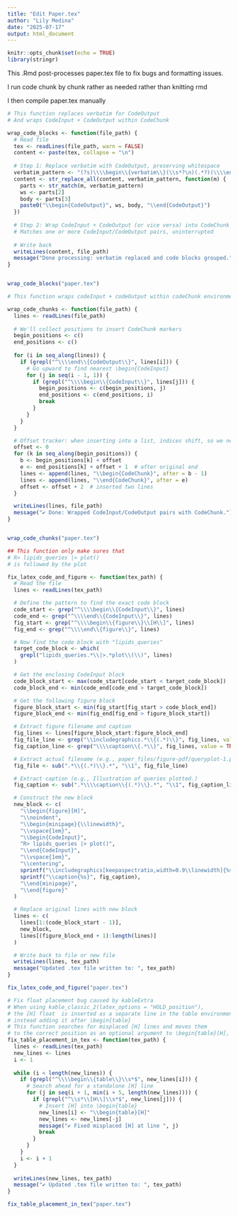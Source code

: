 ```yaml
---
title: "Edit Paper.tex"
author: "Lily Medina"
date: "2025-07-17"
output: html_document
---
```


```r
knitr::opts_chunk$set(echo = TRUE)
library(stringr)
```
This .Rmd post-processes paper.tex file to fix bugs and formatting issues.

I run code chunk by chunk rather as needed rather than knitting rmd 

I then compile paper.tex manually

```r
# This function replaces verbatim for CodeOutput
# And wraps CodeInput + CodeOutput within CodeChunk 

wrap_code_blocks <- function(file_path) {
  # Read file
  tex <- readLines(file_path, warn = FALSE)
  content <- paste(tex, collapse = "\n")
  
  # Step 1: Replace verbatim with CodeOutput, preserving whitespace
  verbatim_pattern <- "(?s)\\\\begin\\{verbatim\\}(\\s*?\n)(.*?)(\\\\end\\{verbatim\\})"
  content <- str_replace_all(content, verbatim_pattern, function(m) {
    parts <- str_match(m, verbatim_pattern)
    ws <- parts[2]
    body <- parts[3]
    paste0("\\begin{CodeOutput}", ws, body, "\\end{CodeOutput}")
  })
  
  # Step 2: Wrap CodeInput + CodeOutput (or vice versa) into CodeChunk
  # Matches one or more CodeInput/CodeOutput pairs, uninterrupted
  
  # Write back
  writeLines(content, file_path)
  message("Done processing: verbatim replaced and code blocks grouped.")
}


wrap_code_blocks("paper.tex")

```




```r
# This function wraps codeInput + codeOutput within codeChunk environment 

wrap_code_chunks <- function(file_path) {
  lines <- readLines(file_path)
  
  # We'll collect positions to insert CodeChunk markers
  begin_positions <- c()
  end_positions <- c()
  
  for (i in seq_along(lines)) {
    if (grepl("^\\\\end\\{CodeOutput\\}", lines[i])) {
      # Go upward to find nearest \begin{CodeInput}
      for (j in seq(i - 1, 1)) {
        if (grepl("^\\\\begin\\{CodeInput\\}", lines[j])) {
          begin_positions <- c(begin_positions, j)
          end_positions <- c(end_positions, i)
          break
        }
      }
    }
  }

  # Offset tracker: when inserting into a list, indices shift, so we need to adjust
  offset <- 0
  for (k in seq_along(begin_positions)) {
    b <- begin_positions[k] + offset
    e <- end_positions[k] + offset + 1  # after original end
    lines <- append(lines, "\\begin{CodeChunk}", after = b - 1)
    lines <- append(lines, "\\end{CodeChunk}", after = e)
    offset <- offset + 2  # inserted two lines
  }

  writeLines(lines, file_path)
  message("✔ Done: Wrapped CodeInput/CodeOutput pairs with CodeChunk.")
}


wrap_code_chunks("paper.tex")

```

```r

## This function only make sures that
# R> lipids_queries |> plot()
# is followed by the plot

fix_latex_code_and_figure <- function(tex_path) {
  # Read the file
  lines <- readLines(tex_path)

  # Define the pattern to find the exact code block
  code_start <- grep("^\\\\begin\\{CodeInput\\}", lines)
  code_end <- grep("^\\\\end\\{CodeInput\\}", lines)
  fig_start <- grep("^\\\\begin\\{figure\\}\\[H\\]", lines)
  fig_end <- grep("^\\\\end\\{figure\\}", lines)

  # Now find the code block with "lipids_queries"
  target_code_block <- which(
    grepl("lipids_queries.*\\|>.*plot\\(\\)", lines)
  )

  # Get the enclosing CodeInput block
  code_block_start <- max(code_start[code_start < target_code_block])
  code_block_end <- min(code_end[code_end > target_code_block])

  # Get the following figure block
  figure_block_start <- min(fig_start[fig_start > code_block_end])
  figure_block_end <- min(fig_end[fig_end > figure_block_start])

  # Extract figure filename and caption
  fig_lines <- lines[figure_block_start:figure_block_end]
  fig_file_line <- grep("\\includegraphics.*\\{(.*)\\}", fig_lines, value = TRUE)
  fig_caption_line <- grep("\\\\caption\\{.*\\}", fig_lines, value = TRUE)

  # Extract actual filename (e.g., paper_files/figure-pdf/queryplot-1.pdf)
  fig_file <- sub(".*\\{(.*)\\}.*", "\\1", fig_file_line)

  # Extract caption (e.g., Illustration of queries plotted.)
  fig_caption <- sub(".*\\\\caption\\{(.*)\\}.*", "\\1", fig_caption_line)

  # Construct the new block
  new_block <- c(
    "\\begin{figure}[H]",
    "\\noindent",
    "\\begin{minipage}{\\linewidth}",
    "\\vspace{1em}",
    "\\begin{CodeInput}",
    "R> lipids_queries |> plot()",
    "\\end{CodeInput}",
    "\\vspace{1em}",
    "\\centering",
    sprintf("\\includegraphics[keepaspectratio,width=0.9\\linewidth]{%s}", fig_file),
    sprintf("\\caption{%s}", fig_caption),
    "\\end{minipage}",
    "\\end{figure}"
  )

  # Replace original lines with new block
  lines <- c(
    lines[1:(code_block_start - 1)],
    new_block,
    lines[(figure_block_end + 1):length(lines)]
  )

  # Write back to file or new file
  writeLines(lines, tex_path)
  message("Updated .tex file written to: ", tex_path)
}

fix_latex_code_and_figure("paper.tex")

```

```r

# Fix float placement bug caused by kableExtra
# When using kable_classic_2(latex_options = "HOLD_position"),
# the [H] float  is inserted as a separate line in the table environment
# instead adding it after \begin{table} 
# This function searches for misplaced [H] lines and moves them
# to the correct position as an optional argument to \begin{table}[H],
fix_table_placement_in_tex <- function(tex_path) {
  lines <- readLines(tex_path)
  new_lines <- lines
  i <- 1
  
  while (i < length(new_lines)) {
    if (grepl("^\\\\begin\\{table\\}\\s*$", new_lines[i])) {
      # Search ahead for a standalone [H] line
      for (j in seq(i + 1, min(i + 5, length(new_lines)))) {
        if (grepl("^\\s*\\[H\\]\\s*$", new_lines[j])) {
          # Insert [H] into \begin{table}
          new_lines[i] <- "\\begin{table}[H]"
          new_lines <- new_lines[-j]
          message("✔ Fixed misplaced [H] at line ", j)
          break
        }
      }
    }
    i <- i + 1
  }
  
  writeLines(new_lines, tex_path)
  message("✔ Updated .tex file written to: ", tex_path)
}

fix_table_placement_in_tex("paper.tex")
```


